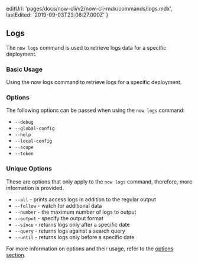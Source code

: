 
  editUrl: 'pages/docs/now-cli/v2/now-cli-mdx/commands/logs.mdx',
  lastEdited: '2019-09-03T23:06:27.000Z'
}

## Logs

The `now logs` command is used to retrieve logs data for a specific deployment.

### Basic Usage

<Snippet dark text="now logs [deployment-url]" />
<Caption>Using the <InlineCode>now logs</InlineCode> command to retrieve logs for a specific deployment.</Caption>

### Options

The following options can be passed when using the `now logs` command:

- `--debug`
- `--global-config`
- `--help`
- `--local-config`
- `--scope`
- `--token`

### Unique Options

These are options that only apply to the `now logs` command, therefore, more information is provided.

- `--all` - prints access logs in addition to the regular output
- `--follow` - watch for additional data
- `--number` - the maximum number of logs to output
- `--output` - specify the output format
- `--since` - returns logs only after a specific date
- `--query` - returns logs against a search query
- `--until` - returns logs only before a specific date

For more information on options and their usage, refer to the [options section](#options).
